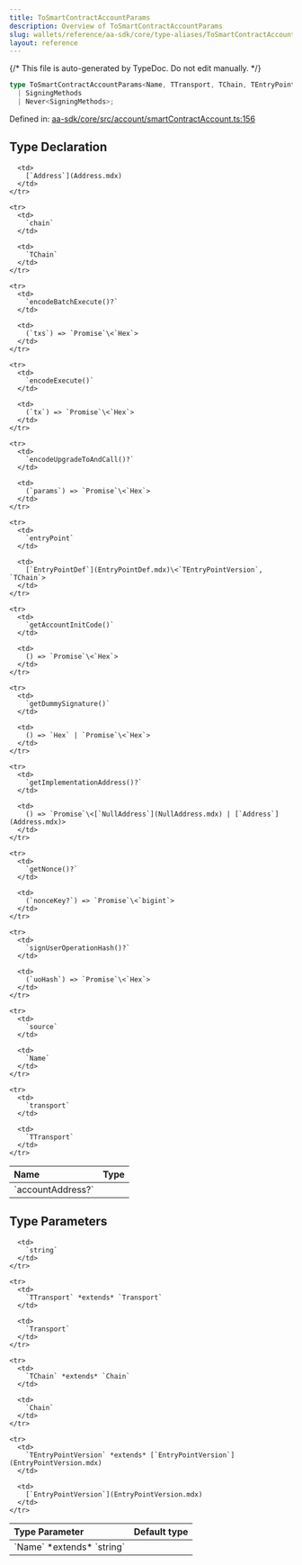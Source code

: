 ```yaml
---
title: ToSmartContractAccountParams
description: Overview of ToSmartContractAccountParams
slug: wallets/reference/aa-sdk/core/type-aliases/ToSmartContractAccountParams
layout: reference
---
```


{/* This file is auto-generated by TypeDoc. Do not edit manually. */}

```ts
type ToSmartContractAccountParams<Name, TTransport, TChain, TEntryPointVersion> = object & Omit<CustomSource, "signTransaction" | "address"> &
  | SigningMethods
  | Never<SigningMethods>;
```

Defined in: [aa-sdk/core/src/account/smartContractAccount.ts:156](https://github.com/alchemyplatform/aa-sdk/blob/dc58c113ff1eeb06d4b3f76c505cbbaad47db8fc/aa-sdk/core/src/account/smartContractAccount.ts#L156)

## Type Declaration

<table>
  <thead>
    <tr>
      <th align="left">Name</th>
      <th align="left">Type</th>
    </tr>
  </thead>

  <tbody>
    <tr>
      <td>
        `accountAddress?`
      </td>

      <td>
        [`Address`](Address.mdx)
      </td>
    </tr>

    <tr>
      <td>
        `chain`
      </td>

      <td>
        `TChain`
      </td>
    </tr>

    <tr>
      <td>
        `encodeBatchExecute()?`
      </td>

      <td>
        (`txs`) => `Promise`\<`Hex`>
      </td>
    </tr>

    <tr>
      <td>
        `encodeExecute()`
      </td>

      <td>
        (`tx`) => `Promise`\<`Hex`>
      </td>
    </tr>

    <tr>
      <td>
        `encodeUpgradeToAndCall()?`
      </td>

      <td>
        (`params`) => `Promise`\<`Hex`>
      </td>
    </tr>

    <tr>
      <td>
        `entryPoint`
      </td>

      <td>
        [`EntryPointDef`](EntryPointDef.mdx)\<`TEntryPointVersion`, `TChain`>
      </td>
    </tr>

    <tr>
      <td>
        `getAccountInitCode()`
      </td>

      <td>
        () => `Promise`\<`Hex`>
      </td>
    </tr>

    <tr>
      <td>
        `getDummySignature()`
      </td>

      <td>
        () => `Hex` | `Promise`\<`Hex`>
      </td>
    </tr>

    <tr>
      <td>
        `getImplementationAddress()?`
      </td>

      <td>
        () => `Promise`\<[`NullAddress`](NullAddress.mdx) | [`Address`](Address.mdx)>
      </td>
    </tr>

    <tr>
      <td>
        `getNonce()?`
      </td>

      <td>
        (`nonceKey?`) => `Promise`\<`bigint`>
      </td>
    </tr>

    <tr>
      <td>
        `signUserOperationHash()?`
      </td>

      <td>
        (`uoHash`) => `Promise`\<`Hex`>
      </td>
    </tr>

    <tr>
      <td>
        `source`
      </td>

      <td>
        `Name`
      </td>
    </tr>

    <tr>
      <td>
        `transport`
      </td>

      <td>
        `TTransport`
      </td>
    </tr>

  </tbody>
</table>

## Type Parameters

<table>
  <thead>
    <tr>
      <th align="left">Type Parameter</th>
      <th align="left">Default type</th>
    </tr>
  </thead>

  <tbody>
    <tr>
      <td>
        `Name` *extends* `string`
      </td>

      <td>
        `string`
      </td>
    </tr>

    <tr>
      <td>
        `TTransport` *extends* `Transport`
      </td>

      <td>
        `Transport`
      </td>
    </tr>

    <tr>
      <td>
        `TChain` *extends* `Chain`
      </td>

      <td>
        `Chain`
      </td>
    </tr>

    <tr>
      <td>
        `TEntryPointVersion` *extends* [`EntryPointVersion`](EntryPointVersion.mdx)
      </td>

      <td>
        [`EntryPointVersion`](EntryPointVersion.mdx)
      </td>
    </tr>

  </tbody>
</table>
